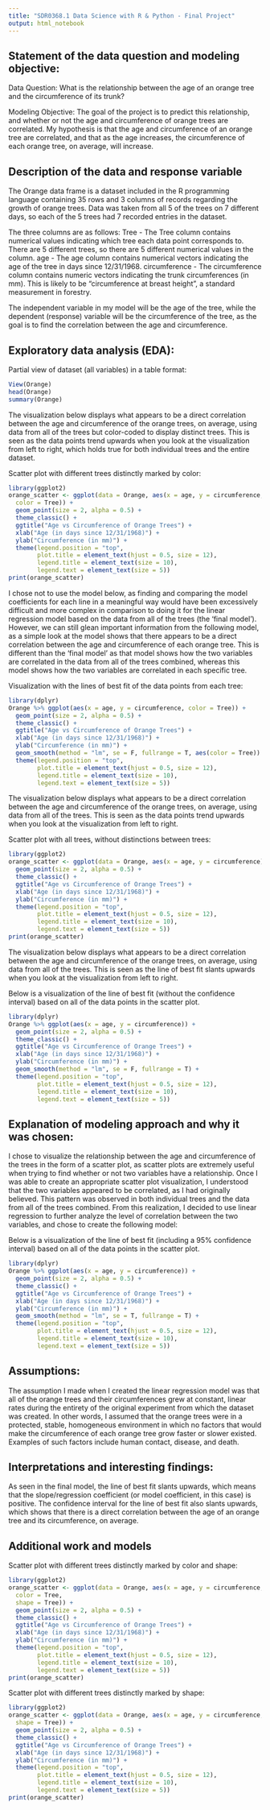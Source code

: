 ```yaml
---
title: "SDR0368.1 Data Science with R & Python - Final Project"
output: html_notebook
---
```




## Statement of the data question and modeling objective:

Data Question:
What is the relationship between the age of an orange tree and the circumference of its trunk?

Modeling Objective:
The goal of the project is to predict this relationship, and whether or not the age and circumference of orange trees are correlated.
My hypothesis is that the age and circumference of an orange tree are correlated, and that as the age increases, the circumference of each orange tree, on average, will increase.



## Description of the data and response variable

The Orange data frame is a dataset included in the R programming language containing 35 rows and 3 columns of records regarding the growth of orange trees. Data was taken from all 5 of the trees on 7 different days, so each of the 5 trees had 7 recorded entries in the dataset.
  
The three columns are as follows:
  Tree - The Tree column contains numerical values indicating which tree  each data point corresponds to. There are 5 different trees, so there are 5 different numerical values in the column.
  age - The age column contains numerical vectors indicating the age of the tree in days since 12/31/1968.
  circumference - The circumference column contains numeric vectors indicating the trunk circumferences (in mm). This is likely to be “circumference at breast height”, a standard measurement in forestry.
    
The independent variable in my model will be the age of the tree, while the dependent (response) variable will be the circumference of the tree, as the goal is to find the correlation between the age and circumference.
  
  
  
## Exploratory data analysis (EDA):

Partial view of dataset (all variables) in a table format:

```r
View(Orange)
head(Orange)
summary(Orange)
```


The visualization below displays what appears to be a direct correlation between the age and circumference of the orange trees, on average, using data from all of the trees but color-coded to display distinct trees. This is seen as the data points trend upwards when you look at the visualization from left to right, which holds true for both individual trees and the entire dataset.

Scatter plot with different trees distinctly marked by color:

```r
library(ggplot2)
orange_scatter <- ggplot(data = Orange, aes(x = age, y = circumference, 
  color = Tree)) + 
  geom_point(size = 2, alpha = 0.5) + 
  theme_classic() +
  ggtitle("Age vs Circumference of Orange Trees") +
  xlab("Age (in days since 12/31/1968)") + 
  ylab("Circumference (in mm)") + 
  theme(legend.position = "top",
        plot.title = element_text(hjust = 0.5, size = 12),
        legend.title = element_text(size = 10),
        legend.text = element_text(size = 5))
print(orange_scatter)
```


I chose not to use the model below, as finding and comparing the model coefficients for each line in a meaningful way would have been excessively difficult and more complex in comparison to doing it for the linear regression model based on the data from all of the trees (the 'final model'). However, we can still glean important information from the following model, as a simple look at the model shows that there appears to be a direct correlation between the age and circumference of each orange tree. This is different than the 'final model' as that model shows how the two variables are correlated in the data from all of the trees combined, whereas this model shows how the two variables are correlated in each specific tree.

Visualization with the lines of best fit of the data points from each tree:

```r
library(dplyr)
Orange %>% ggplot(aes(x = age, y = circumference, color = Tree)) + 
  geom_point(size = 2, alpha = 0.5) + 
  theme_classic() +
  ggtitle("Age vs Circumference of Orange Trees") +
  xlab("Age (in days since 12/31/1968)") + 
  ylab("Circumference (in mm)") + 
  geom_smooth(method = "lm", se = F, fullrange = T, aes(color = Tree)) +
  theme(legend.position = "top",
        plot.title = element_text(hjust = 0.5, size = 12),
        legend.title = element_text(size = 10),
        legend.text = element_text(size = 5))
```


The visualization below displays what appears to be a direct correlation between the age and circumference of the orange trees, on average, using data from all of the trees. This is seen as the data points trend upwards when you look at the visualization from left to right.

Scatter plot with all trees, without distinctions between trees:

```r
library(ggplot2)
orange_scatter <- ggplot(data = Orange, aes(x = age, y = circumference)) + 
  geom_point(size = 2, alpha = 0.5) + 
  theme_classic() +
  ggtitle("Age vs Circumference of Orange Trees") +
  xlab("Age (in days since 12/31/1968)") + 
  ylab("Circumference (in mm)") + 
  theme(legend.position = "top",
        plot.title = element_text(hjust = 0.5, size = 12),
        legend.title = element_text(size = 10),
        legend.text = element_text(size = 5))
print(orange_scatter)
```


The visualization below displays what appears to be a direct correlation between the age and circumference of the orange trees, on average, using data from all of the trees. This is seen as the line of best fit slants upwards when you look at the visualization from left to right.

Below is a visualization of the line of best fit (without the confidence interval) based on all of the data points in the scatter plot.

```r
library(dplyr)
Orange %>% ggplot(aes(x = age, y = circumference)) + 
  geom_point(size = 2, alpha = 0.5) + 
  theme_classic() +
  ggtitle("Age vs Circumference of Orange Trees") +
  xlab("Age (in days since 12/31/1968)") + 
  ylab("Circumference (in mm)") + 
  geom_smooth(method = "lm", se = F, fullrange = T) +
  theme(legend.position = "top",
        plot.title = element_text(hjust = 0.5, size = 12),
        legend.title = element_text(size = 10),
        legend.text = element_text(size = 5))
```



## Explanation of modeling approach and why it was chosen:

I chose to visualize the relationship between the age and circumference of the trees in the form of a scatter plot, as scatter plots are extremely useful when trying to find whether or not two variables have a relationship. Once I was able to create an appropriate scatter plot visualization, I understood that the two variables appeared to be correlated, as I had originally believed. This pattern was observed in both individual trees and the data from all of the trees combined. From this realization, I decided to use linear regression to further analyze the level of correlation between the two variables, and chose to create the following model:

Below is a visualization of the line of best fit (including a 95% confidence interval) based on all of the data points in the scatter plot.

```r
library(dplyr)
Orange %>% ggplot(aes(x = age, y = circumference)) + 
  geom_point(size = 2, alpha = 0.5) + 
  theme_classic() +
  ggtitle("Age vs Circumference of Orange Trees") +
  xlab("Age (in days since 12/31/1968)") + 
  ylab("Circumference (in mm)") + 
  geom_smooth(method = "lm", se = T, fullrange = T) +
  theme(legend.position = "top",
        plot.title = element_text(hjust = 0.5, size = 12),
        legend.title = element_text(size = 10),
        legend.text = element_text(size = 5))
```



## Assumptions:

The assumption I made when I created the linear regression model was that all of the orange trees and their circumferences grew at constant, linear rates during the entirety of the original experiment from which the dataset was created. In other words, I assumed that the orange trees were in a protected, stable, homogeneous environment in which no factors that would make the circumference of each orange tree grow faster or slower existed. Examples of such factors include human contact, disease, and death.



## Interpretations and interesting findings:

As seen in the final model, the line of best fit slants upwards, which means that the slope/regression coefficient (or model coefficient, in this case) is positive. The confidence interval for the line of best fit also slants upwards, which shows that there is a direct correlation between the age of an orange tree and its circumference, on average.



## Additional work and models

Scatter plot with different trees distinctly marked by color and shape:

```r
library(ggplot2)
orange_scatter <- ggplot(data = Orange, aes(x = age, y = circumference, 
  color = Tree, 
  shape = Tree)) + 
  geom_point(size = 2, alpha = 0.5) + 
  theme_classic() +
  ggtitle("Age vs Circumference of Orange Trees") +
  xlab("Age (in days since 12/31/1968)") + 
  ylab("Circumference (in mm)") + 
  theme(legend.position = "top",
        plot.title = element_text(hjust = 0.5, size = 12),
        legend.title = element_text(size = 10),
        legend.text = element_text(size = 5))
print(orange_scatter)
```


Scatter plot with different trees distinctly marked by shape:

```r
library(ggplot2)
orange_scatter <- ggplot(data = Orange, aes(x = age, y = circumference,
  shape = Tree)) + 
  geom_point(size = 2, alpha = 0.5) + 
  theme_classic() +
  ggtitle("Age vs Circumference of Orange Trees") +
  xlab("Age (in days since 12/31/1968)") + 
  ylab("Circumference (in mm)") + 
  theme(legend.position = "top",
        plot.title = element_text(hjust = 0.5, size = 12),
        legend.title = element_text(size = 10),
        legend.text = element_text(size = 5))
print(orange_scatter)
```



